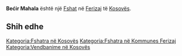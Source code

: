 {{Fshat në Kosovës
 | Emri                = Bećir Mahala
| srp_N_name = Bećir Mahala
| srp_N_FULL_NAME_RO = Bećir Mahala
| srp_N_FULL_NAME_ND_RO = Becir Mahala
| srp_N_SORT_NAME_RG = BECIRMAHALA
| srp_N_FULL_NAME_RG = Bećir Mahala
| srp_N_FULL_NAME_ND_RG = Becir Mahala

 | Emri (Rasa dhanore) = 
 | Figura              = 
 | Shteti              = Kosovo
 | Komuna              = Ferizaj
 | Kodi postar         = 
 | Sipërfaqja          = 

 | Popullsia           = 

 | Regj. i popullsisë  = 
 | Dend. e popullsisë  = 
 | Faqja zyrtare       = 
 <!--- Koordinatat ----> 
 | Gjerësia            = 42.353333
 | Gjatësia            = 20.933333
 | Lartësia            = 
}}
'''Bećir Mahala''' është një [[Fshat]] në [[Ferizaj]] të [[Kosovës]].

<!-- == Gjeografia == -->
<!-- == Historia == -->
<!-- == Demografia == -->
== Shih edhe ==
{{Komuna Ferizaj}}
{{Kosovo-Administrata-Cung}}

[[Kategoria:Fshatra në Kosovës]]
[[Kategoria:Fshatra në Kommunes Ferizaj]]
[[Kategoria:Vendbanime në Kosovës]]